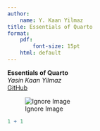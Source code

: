 ```yaml
--- 
author: 
    name: Y. Kaan Yilmaz
title: Essentials of Quarto
format:
    pdf:
        font-size: 15pt
    html: default
---
```


**Essentials of Quarto**
<br>
*Yasin Kaan Yilmaz*
<br>
[GitHub](https://github.io)

![Ignore Image](media/ignore-image.jpg)

```r
1 + 1
```










